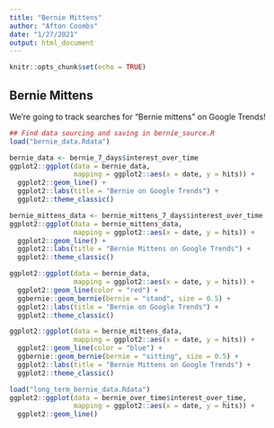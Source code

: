 ```yaml
---
title: "Bernie Mittens"
author: "Afton Coombs"
date: "1/27/2021"
output: html_document
---
```


```r
knitr::opts_chunk$set(echo = TRUE)
```

## Bernie Mittens

We're going to track searches for "Bernie mittens" on Google Trends!

```r
## Find data sourcing and saving in bernie_source.R
load("bernie_data.Rdata")
```

```r
bernie_data <- bernie_7_days$interest_over_time
ggplot2::ggplot(data = bernie_data,
                mapping = ggplot2::aes(x = date, y = hits)) +
  ggplot2::geom_line() +
  ggplot2::labs(title = "Bernie on Google Trends") +
  ggplot2::theme_classic()
```

```r
bernie_mittens_data <- bernie_mittens_7_days$interest_over_time
ggplot2::ggplot(data = bernie_mittens_data,
                mapping = ggplot2::aes(x = date, y = hits)) +
  ggplot2::geom_line() +
  ggplot2::labs(title = "Bernie Mittens on Google Trends") +
  ggplot2::theme_classic()
```

```r
ggplot2::ggplot(data = bernie_data,
                mapping = ggplot2::aes(x = date, y = hits)) +
  ggplot2::geom_line(color = "red") +
  ggbernie::geom_bernie(bernie = "stand", size = 0.5) +
  ggplot2::labs(title = "Bernie on Google Trends") +
  ggplot2::theme_classic()
```

```r
ggplot2::ggplot(data = bernie_mittens_data,
                mapping = ggplot2::aes(x = date, y = hits)) +
  ggplot2::geom_line(color = "blue") +
  ggbernie::geom_bernie(bernie = "sitting", size = 0.5) +
  ggplot2::labs(title = "Bernie Mittens on Google Trends") +
  ggplot2::theme_classic()
```

```r
load("long_term_bernie_data.Rdata")
ggplot2::ggplot(data = bernie_over_time$interest_over_time,
                mapping = ggplot2::aes(x = date, y = hits)) +
  ggplot2::geom_line()
```
